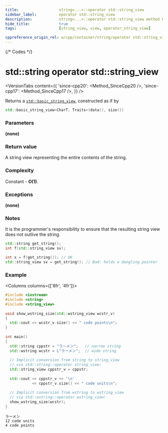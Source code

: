 ```yaml
---
title:					string<...>::operator std::string_view
sidebar_label:			operator std::string_view
description:			string<...>::operator std::string_view method C++ documentation
hide_title:				true
tags:					[string_view, view, operator_string_view]

cppreference_origin_rel: w/cpp/container/string/operator std::string_view
---
```



{/* Codes */}


# std::string operator std::string_view

<VersionTabs content={{
    'since-cpp20': <Method_SinceCpp20 />,
    'since-cpp17': <Method_SinceCpp17 />,
}} />

Returns a [`std::basic_string_view`](../string_view), constructed as if by
```cpp
std::basic_string_view<CharT, Traits>(data(), size())
```

### Parameters

**(none)**

### Return value

A string view representing the entire contents of the string.

### Complexity

Constant - **O(1)**.

### Exceptions

**(none)**

### Notes

It is the programmer's responsibility to ensure that the resulting string view does not outlive the string.

```cpp showLineNumbers
std::string get_string();
int f(std::string_view sv);

int x = f(get_string()); // OK
std::string_view sv = get_string(); // Bad: holds a dangling pointer
```

### Example

<Columns columns={['8fr', '4fr']}>
<div>

```cpp title='Main.cpp' showLineNumbers
#include <iostream>
#include <string>
#include <string_view>
 
void show_wstring_size(std::wstring_view wcstr_v)
{
  std::cout << wcstr_v.size() << " code points\n";
}
 
int main()
{
  std::string cppstr = "ラーメン";   // narrow string
  std::wstring wcstr = L"ラーメン";  // wide string
 
  // Implicit conversion from string to string_view
  // via std::string::operator string_view:
  std::string_view cppstr_v = cppstr;
 
  std::cout << cppstr_v << '\n'
            << cppstr_v.size() << " code units\n";
 
  // Implicit conversion from wstring to wstring_view
  // via std::wstring::operator wstring_view:
  show_wstring_size(wcstr);
}
```

</div>
<div>

```plaintext title="Output"
ラーメン
12 code units
4 code points
```

</div>
</Columns>
